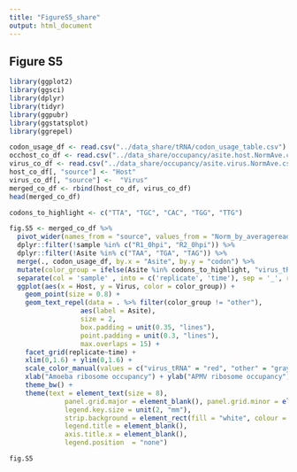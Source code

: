 ```yaml
---
title: "FigureS5_share"
output: html_document
---
```


## Figure S5

```r
library(ggplot2)
library(ggsci)
library(dplyr)
library(tidyr)
library(ggpubr)
library(ggstatsplot)
library(ggrepel)
```

```r
codon_usage_df <- read.csv("../data_share/tRNA/codon_usage_table.csv")
occhost_co_df <- read.csv("../data_share/occupancy/asite.host.NormAve.csv")
virus_co_df <- read.csv("../data_share/occupancy/asite.virus.NormAve.csv", row.names = "X")
host_co_df[, "source"] <- "Host"
virus_co_df[, "source"] <-  "Virus"
merged_co_df <- rbind(host_co_df, virus_co_df)
head(merged_co_df)
```


```r
codons_to_highlight <- c("TTA", "TGC", "CAC", "TGG", "TTG")

fig.S5 <- merged_co_df %>% 
  pivot_wider(names_from = "source", values_from = "Norm_by_averagereads", id_cols = c("Asite", "sample")) %>% 
  dplyr::filter(!sample %in% c("R1_0hpi", "R2_0hpi")) %>%
  dplyr::filter(!Asite %in% c("TAA", "TGA", "TAG")) %>% 
  merge(., codon_usage_df, by.x = "Asite", by.y = "codon") %>%
  mutate(color_group = ifelse(Asite %in% codons_to_highlight, "virus_tRNA", "other")) %>%
  separate(col = 'sample' , into = c('replicate', 'time'), sep = '_', remove = FALSE) %>% 
  ggplot(aes(x = Host, y = Virus, color = color_group)) +
    geom_point(size = 0.8) +
    geom_text_repel(data = . %>% filter(color_group != "other"), 
                  aes(label = Asite), 
                  size = 2, 
                  box.padding = unit(0.35, "lines"),
                  point.padding = unit(0.3, "lines"),
                  max.overlaps = 15) + 
    facet_grid(replicate~time) + 
    xlim(0,1.6) + ylim(0,1.6) + 
    scale_color_manual(values = c("virus_tRNA" = "red", "other" = "gray70")) +
    xlab("Amoeba ribosome occupancy") + ylab("APMV ribosome occupancy") + 
    theme_bw() + 
    theme(text = element_text(size = 8), 
              panel.grid.major = element_blank(), panel.grid.minor = element_blank(),
              legend.key.size = unit(2, "mm"),
              strip.background = element_rect(fill = "white", colour = "white"),
              legend.title = element_blank(),  
              axis.title.x = element_blank(),
              legend.position  = "none")

fig.S5
```